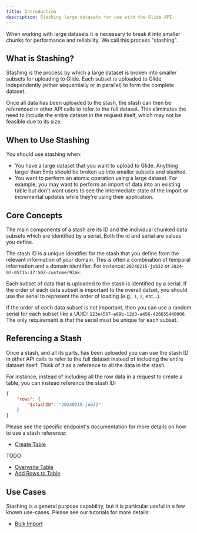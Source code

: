 ```yaml
---
title: Introduction
description: Stashing large datasets for use with the Glide API
---
```


When working with large datasets it is necessary to break it into smaller chunks for performance and reliability. We call this process "stashing".

## What is Stashing?

Stashing is the process by which a large dataset is broken into smaller subsets for uploading to Glide. Each subset is uploaded to Glide independently (either sequentially or in parallel) to form the complete dataset.

Once all data has been uploaded to the stash, the stash can then be referenced in other API calls to refer to the full dataset. This eliminates the need to include the entire dataset in the request itself, which may not be feasible due to its size.

## When to Use Stashing

You should use stashing when:

* You have a large dataset that you want to upload to Glide. Anything larger than 5mb should be broken up into smaller subsets and stashed.
* You want to perform an atomic operation using a large dataset. For example, you may want to perform an import of data into an existing table but don't want users to see the intermediate state of the import or incremental updates while they're using their application.

## Core Concepts

The main components of a stash are its ID and the individual chunked data subsets which are identified by a serial. Both the id and serial are values you define.

The stash ID is a unique identifier for the stash that you define from the relevant information of your domain. This is often a combination of temporal information and a domain identifier. For instance: `20240215-job32` or `2024-07-05T15:17:50Z-customer93ak`.

Each subset of data that is uploaded to the stash is identified by a serial. If the order of each data subset is important to the overall datset, you should use the serial to represent the order of loading (e.g., `1`, `2`, etc...).

If the order of each data subset is not important, then you can use a random serial for each subset like a UUID: `123e4567-e89b-12d3-a456-426655440000`. The only requirement is that the serial must be unique for each subset.

## Referencing a Stash

Once a stash, and all its parts, has been uploaded you can use the stash ID in other API calls to refer to the full dataset instead of including the entire dataset itself. Think of it as a reference to all the data in the stash.

For instance, instead of including all the row data in a request to create a table, you can instead reference the stash ID:

```json
{
    "rows": {
        "$stashID": "20240215-job32"
    }
}
```

Please see the specific endpoint's documentation for more details on how to use a stash reference:

* [Create Table](/api-reference/v2/tables/post-tables)

TODO

* [Overwrite Table](/api-reference/v2/tables/put-tables)
* [Add Rows to Table](/api-reference/v2/tables/post-tables-rows)

## Use Cases

Stashing is a general purpose capability, but it is particular useful in a few known use-cases. Please see our tutorials for more details:

* [Bulk Import](/api-reference/v2/examples/bulk-import)